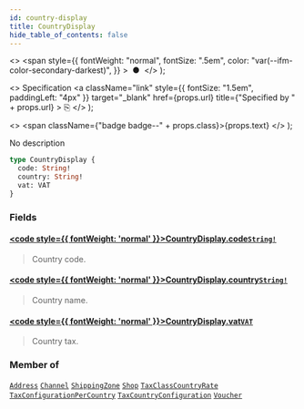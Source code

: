 ```yaml
---
id: country-display
title: CountryDisplay
hide_table_of_contents: false
---
```


  <>
    <span
      style={{
        fontWeight: "normal",
        fontSize: ".5em",
        color: "var(--ifm-color-secondary-darkest)",
      }}
    >
      &nbsp;●&nbsp;
    </span>
  </>
);

  <>
    Specification
    <a
      className="link"
      style={{ fontSize: "1.5em", paddingLeft: "4px" }}
      target="\_blank"
      href={props.url}
      title={"Specified by " + props.url}
    >
      ⎘
    </a>
  </>
);

  <>
    <span className={"badge badge--" + props.class}>{props.text}</span>
  </>
);

No description

```graphql
type CountryDisplay {
  code: String!
  country: String!
  vat: VAT
}
```

### Fields

#### [<code style={{ fontWeight: 'normal' }}>CountryDisplay.<b>code</b></code>](#)<Bullet />[`String!`](../../../storefront/miscellaneous/scalars/string) <Badge class="secondary" text="non-null"/> <Badge class="secondary" text="scalar"/>

> Country code.

#### [<code style={{ fontWeight: 'normal' }}>CountryDisplay.<b>country</b></code>](#)<Bullet />[`String!`](../../../storefront/miscellaneous/scalars/string) <Badge class="secondary" text="non-null"/> <Badge class="secondary" text="scalar"/>

> Country name.

#### [<code style={{ fontWeight: 'normal' }}>CountryDisplay.<b>vat</b></code>](#)<Bullet />[`VAT`](../../../storefront/miscellaneous/objects/vat) <Badge class="secondary" text="object"/>

> Country tax.

### Member of

[`Address`](../../../storefront/users/objects/address) <Badge class="secondary" text="object"/><Bullet />[`Channel`](../../../storefront/channels/objects/channel) <Badge class="secondary" text="object"/><Bullet />[`ShippingZone`](../../../storefront/shipping/objects/shipping-zone) <Badge class="secondary" text="object"/><Bullet />[`Shop`](../../../storefront/miscellaneous/objects/shop) <Badge class="secondary" text="object"/><Bullet />[`TaxClassCountryRate`](../../../storefront/taxes/objects/tax-class-country-rate) <Badge class="secondary" text="object"/><Bullet />[`TaxConfigurationPerCountry`](../../../storefront/taxes/objects/tax-configuration-per-country) <Badge class="secondary" text="object"/><Bullet />[`TaxCountryConfiguration`](../../../storefront/taxes/objects/tax-country-configuration) <Badge class="secondary" text="object"/><Bullet />[`Voucher`](../../../storefront/discounts/objects/voucher) <Badge class="secondary" text="object"/>
